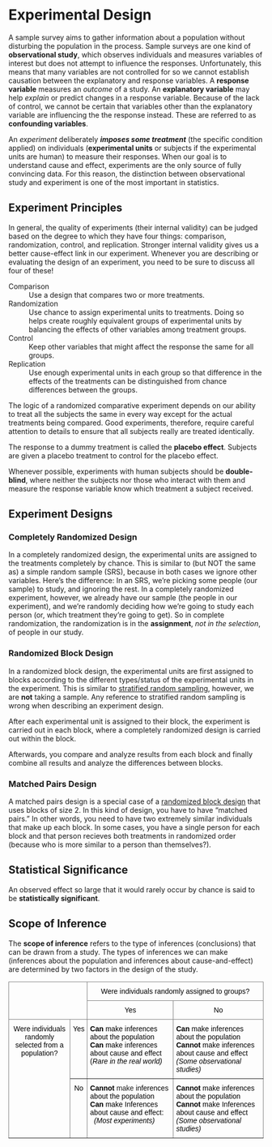 # Experimental Design {#experimental-design}

A sample survey aims to gather information about a population without disturbing the population in the process. Sample surveys are one kind of **observational study**, which observes individuals and measures variables of interest but does not attempt to influence the responses. Unfortunately, this means that many variables are not controlled for so we cannot establish causation between the explanatory and response variables. A **response variable** measures an *outcome* of a study. An **explanatory variable** may help *explain* or predict changes in a response variable. Because of the lack of control, we cannot be certain that variables other than the explanatory variable are influencing the the response instead. These are referred to as **confounding variables**. 

An *experiment* deliberately ***imposes some treatment*** (the specific condition applied) on individuals (**experimental units** or subjects if the experimental units are human) to measure their responses. When our goal is to understand cause and effect, experiments are the only source of fully convincing data. For this reason, the distinction between observational study and experiment is one of the most important in statistics. 

## Experiment Principles

In general, the quality of experiments (their internal validity) can be judged based on the degree to which they have four things:  comparison, randomization, control, and replication.  Stronger internal validity gives us a better cause-effect link in our experiment.  Whenever you are describing or evaluating the design of an experiment, you need to be sure to discuss all four of these!

Comparison
: Use a design that compares two or more treatments. 

Randomization
: Use chance to assign experimental units to treatments. Doing so helps create roughly equivalent groups of experimental units by balancing the effects of other variables among treatment groups.

Control
: Keep other variables that might affect the response the same for all groups. 

Replication
: Use enough experimental units in each group so that difference in the effects of the treatments can be distinguished from chance differences between the groups. 

The logic of a randomized comparative experiment depends on our ability to treat all the subjects the same in every way except for the actual treatments being compared. Good experiments, therefore, require careful attention to details to ensure that all subjects really are treated identically. 

The response to a dummy treatment is called the **placebo effect**. Subjects are given a placebo treatment to control for the placebo effect. 

Whenever possible, experiments with human subjects should be **double-blind**, where neither the subjects nor those who interact with them and measure the response variable know which treatment a subject received. 


## Experiment Designs

### Completely Randomized Design

In a completely randomized design, the experimental units are assigned to the treatments completely by chance.  This is similar to (but NOT the same as) a simple random sample (SRS), because in both cases we ignore other variables.  \newline
Here’s the difference:  In an SRS, we’re picking some people (our sample) to study, and ignoring the rest.  In a completely randomized experiment, however, we already have our sample (the people in our experiment), and we’re randomly deciding how we’re going to study each person (or, which treatment they’re going to get).  So in complete randomization, the randomization is in the **assignment**, *not in the selection*, of people in our study.

### Randomized Block Design {#randomized-block-design}

In a randomized block design, the experimental units are first assigned to blocks according to the different types/status of the experimental units in the experiment. This is similar to [stratified random sampling](#stratified-random-sample), however, we are **not** taking a sample. Any reference to stratified random sampling is wrong when describing an experiment design.

After each experimental unit is assigned to their block, the experiment is carried out in each block, where a completely randomized design is carried out within the block. 

Afterwards, you compare and analyze results from each block and finally combine all results and analyze the differences between blocks.

### Matched Pairs Design

A matched pairs design is a special case of a [randomized block design](#randomized-block-design) that uses blocks of size 2. In this kind of design, you have to have "matched pairs." In other words, you need to have two extremely similar individuals that make up each block. In some cases, you have a single person for each block and that person recieves both treatments in randomized order (because who is more similar to a person than themselves?).

## Statistical Significance

An observed effect so large that it would rarely occur by chance is said to be **statistically significant**.

## Scope of Inference

The **scope of inference** refers to the type of inferences (conclusions) that can be drawn from a study.  The types of inferences we can make (inferences about the population and inferences about cause-and-effect) are determined by two factors in the design of the study.  

<style type="text/css">
.tg  {border-collapse:collapse;border-spacing:0;}
.tg td{border-color:black;border-style:solid;border-width:1px;font-family:Arial, sans-serif;font-size:14px;
  overflow:hidden;padding:10px 5px;word-break:normal;}
.tg th{border-color:black;border-style:solid;border-width:1px;font-family:Arial, sans-serif;font-size:14px;
  font-weight:normal;overflow:hidden;padding:10px 5px;word-break:normal;}
.tg .tg-c3ow{border-color:inherit;text-align:center;vertical-align:top}
.tg .tg-0pky{border-color:inherit;text-align:left;vertical-align:top}
</style>
<table class="tg">
<thead>
  <tr>
    <th class="tg-0pky" colspan="2" rowspan="2"></th>
    <th class="tg-c3ow" colspan="2"><span style="font-weight:400;font-style:normal;text-decoration:none;color:#000;background-color:transparent">Were individuals randomly assigned to groups?</span></th>
  </tr>
  <tr>
    <th class="tg-c3ow"><span style="font-weight:400;font-style:normal;text-decoration:none;color:#000;background-color:transparent">Yes</span></th>
    <th class="tg-c3ow"><span style="font-weight:400;font-style:normal;text-decoration:none;color:#000;background-color:transparent">No</span></th>
  </tr>
</thead>
<tbody>
  <tr>
    <td class="tg-c3ow" rowspan="2"><span style="font-weight:400;font-style:normal;text-decoration:none;color:#000;background-color:transparent">Were individuals randomly </span><br><span style="font-weight:400;font-style:normal;text-decoration:none;color:#000;background-color:transparent">selected from a population?</span></td>
    <td class="tg-c3ow"><span style="font-weight:400;font-style:normal;text-decoration:none;color:#000;background-color:transparent">Yes</span></td>
    <td class="tg-0pky"><span style="font-weight:bold;font-style:normal;text-decoration:none;color:#000;background-color:transparent">Can</span><span style="font-weight:400;font-style:normal;text-decoration:none;color:#000;background-color:transparent"> make inferences about the population</span><br><span style="font-weight:bold;font-style:normal;text-decoration:none;color:#000;background-color:transparent">Can</span><span style="font-weight:400;font-style:normal;text-decoration:none;color:#000;background-color:transparent"> make inferences about cause and effect</span><br><span style="font-weight:400;font-style:normal;text-decoration:none;color:#000;background-color:transparent">  (</span><span style="font-weight:400;font-style:italic;text-decoration:none;color:#000;background-color:transparent">Rare in the real world)</span></td>
    <td class="tg-0pky"><span style="font-weight:bold;font-style:normal;text-decoration:none;color:#000;background-color:transparent">Can</span><span style="font-weight:400;font-style:normal;text-decoration:none;color:#000;background-color:transparent"> make inferences about the population</span><br><span style="font-weight:bold;color:#000;background-color:transparent">Cannot</span><span style="color:#000;background-color:transparent"> make inferences about cause and effect</span><br><span style="font-weight:400;font-style:italic;text-decoration:none;color:#000;background-color:transparent">  (Some observational studies)</span></td>
  </tr>
  <tr>
    <td class="tg-c3ow"><span style="font-weight:400;font-style:normal;text-decoration:none;color:#000;background-color:transparent">No</span></td>
    <td class="tg-0pky"><span style="font-weight:bold;font-style:normal;text-decoration:none;color:#000;background-color:transparent">Cannot </span><span style="font-weight:normal">make</span><span style="font-weight:400;font-style:normal;text-decoration:none;color:#000;background-color:transparent"> inferences about the population</span><br><span style="font-weight:bold;font-style:normal;text-decoration:none;color:#000;background-color:transparent">Can</span><span style="font-weight:400;font-style:normal;text-decoration:none;color:#000;background-color:transparent"> make Inferences about cause and effect: </span><br><span style="font-style:italic;color:#000;background-color:transparent">&nbsp;&nbsp;(Most experiments)</span></td>
    <td class="tg-0pky"><span style="font-weight:bold;font-style:normal;text-decoration:none;color:#000;background-color:transparent">Cannot</span><span style="font-weight:400;font-style:normal;text-decoration:none;color:#000;background-color:transparent"> make inferences about the population</span><br><span style="font-weight:bold;color:#000;background-color:transparent">Cannot</span><span style="color:#000;background-color:transparent"> make Inferences about cause and effect</span><br><span style="font-weight:400;font-style:italic;text-decoration:none;color:#000;background-color:transparent">  (Some observational studies)</span></td>
  </tr>
</tbody>
</table>
